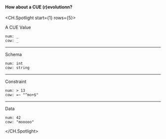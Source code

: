 #### How about a CUE (r)evolutionn?

<CH.Spotlight start={1} rows={5}>

A CUE Value

```cue value.cue
num: _
cow: _
```

---

Schema

```cue value.cue
num: int
cow: string
```

---

Constraint

```cue value.cue
num: > 13
cow: =~ "^mo+$"
```

---

Data

```cue value.cue
num: 42
cow: "mooooo"
```

</CH.Spotlight>
